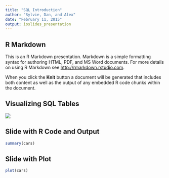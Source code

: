 ```yaml
---
title: "SQL Introduction"
author: "Sylvie, Dan, and Alex"
date: "February 11, 2015"
output: ioslides_presentation
---
```


## R Markdown

This is an R Markdown presentation. Markdown is a simple formatting syntax for authoring HTML, PDF, and MS Word documents. For more details on using R Markdown see <http://rmarkdown.rstudio.com>.

When you click the **Knit** button a document will be generated that includes both content as well as the output of any embedded R code chunks within the document.

## Visualizing SQL Tables

![](sqlvisualization.png)

## Slide with R Code and Output

```r
summary(cars)
```

## Slide with Plot

```r
plot(cars)
```

